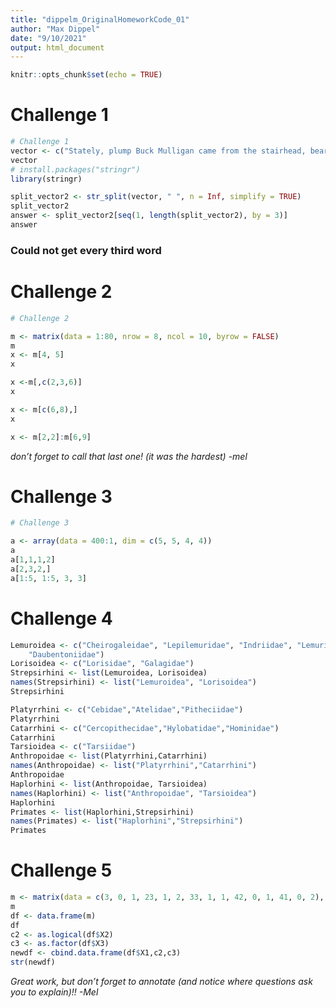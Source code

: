 ```yaml
---
title: "dippelm_OriginalHomeworkCode_01"
author: "Max Dippel"
date: "9/10/2021"
output: html_document
---
```


```r
knitr::opts_chunk$set(echo = TRUE)
```

# Challenge 1
```r
# Challenge 1
vector <- c("Stately, plump Buck Mulligan came from the stairhead, bearing a bowl of lather on which a mirror and a razor lay crossed.")
vector
# install.packages("stringr")
library(stringr)

split_vector2 <- str_split(vector, " ", n = Inf, simplify = TRUE)
split_vector2
answer <- split_vector2[seq(1, length(split_vector2), by = 3)]
answer

```

### Could not get every third word


# Challenge 2
```r
# Challenge 2

m <- matrix(data = 1:80, nrow = 8, ncol = 10, byrow = FALSE)
m
x <- m[4, 5]
x

x <-m[,c(2,3,6)]
x

x <- m[c(6,8),]
x

x <- m[2,2]:m[6,9]
```

*don't forget to call that last one! (it was the hardest) -mel*

# Challenge 3
```r
# Challenge 3

a <- array(data = 400:1, dim = c(5, 5, 4, 4))
a
a[1,1,1,2]
a[2,3,2,]
a[1:5, 1:5, 3, 3]
```


# Challenge 4
```r

Lemuroidea <- c("Cheirogaleidae", "Lepilemuridae", "Indriidae", "Lemuridae",
    "Daubentoniidae")
Lorisoidea <- c("Lorisidae", "Galagidae")
Strepsirhini <- list(Lemuroidea, Lorisoidea)
names(Strepsirhini) <- list("Lemuroidea", "Lorisoidea")
Strepsirhini

Platyrrhini <- c("Cebidae","Atelidae","Pitheciidae")
Platyrrhini
Catarrhini <- c("Cercopithecidae","Hylobatidae","Hominidae")
Catarrhini
Tarsioidea <- c("Tarsiidae")
Anthropoidae <- list(Platyrrhini,Catarrhini)
names(Anthropoidae) <- list("Platyrrhini","Catarrhini")
Anthropoidae
Haplorhini <- list(Anthropoidae, Tarsioidea)
names(Haplorhini) <- list("Anthropoidae", "Tarsioidea")
Haplorhini
Primates <- list(Haplorhini,Strepsirhini)
names(Primates) <- list("Haplorhini","Strepsirhini") 
Primates


```


# Challenge 5
```r

m <- matrix(data = c(3, 0, 1, 23, 1, 2, 33, 1, 1, 42, 0, 1, 41, 0, 2), nrow = 5, ncol = 3, byrow = TRUE)
m
df <- data.frame(m)
df
c2 <- as.logical(df$X2)
c3 <- as.factor(df$X3)
newdf <- cbind.data.frame(df$X1,c2,c3)
str(newdf)
```

*Great work, but don't forget to annotate (and notice where questions ask you to explain)!! -Mel* 